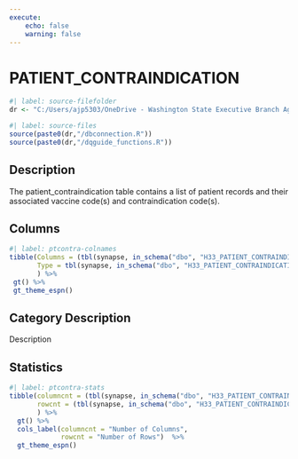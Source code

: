 ```yaml
---
execute:
    echo: false
    warning: false
---
```


# PATIENT_CONTRAINDICATION {.unnumbered}

```r
#| label: source-filefolder
dr <- "C:/Users/ajp5303/OneDrive - Washington State Executive Branch Agencies/source_scripts"
```

```r
#| label: source-files
source(paste0(dr,"/dbconnection.R"))
source(paste0(dr,"/dqguide_functions.R"))
```

## Description
 
The patient_contraindication table contains a list of patient records and their associated vaccine code(s) and contraindication code(s). 

## Columns

```r
#| label: ptcontra-colnames
tibble(Columns = (tbl(synapse, in_schema("dbo", "H33_PATIENT_CONTRAINDICATION")) %>% colnames()),
       Type = tbl(synapse, in_schema("dbo", "H33_PATIENT_CONTRAINDICATION")) %>% head(1) %>% as_tibble() %>% sapply(class)
       ) %>%
 gt() %>%
 gt_theme_espn()
```

## Category Description

Description

## Statistics

```r
#| label: ptcontra-stats
tibble(columncnt = (tbl(synapse, in_schema("dbo", "H33_PATIENT_CONTRAINDICATION")) %>% ncol()),
       rowcnt = (tbl(synapse, in_schema("dbo", "H33_PATIENT_CONTRAINDICATION"))) %>% nrow2()
       ) %>%
  gt() %>%
  cols_label(columncnt = "Number of Columns",
             rowcnt = "Number of Rows")  %>%
  gt_theme_espn()
```

